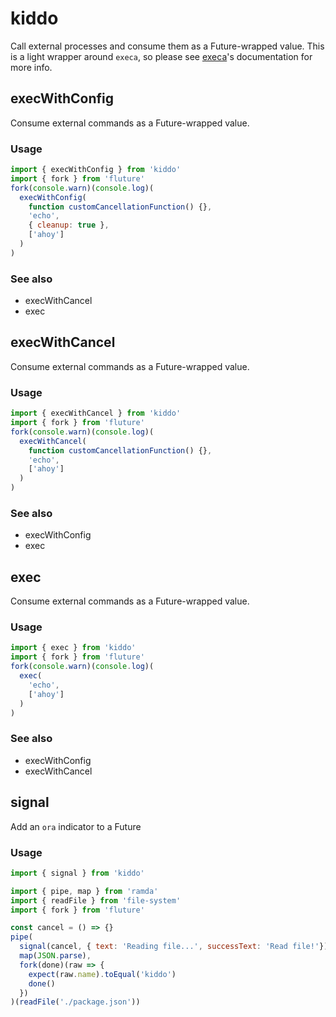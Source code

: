 # kiddo

Call external processes and consume them as a Future-wrapped value. This is a light wrapper around `execa`, so please see [execa](https://github.com/sindresorhus/execa)'s documentation for more info.



## execWithConfig

Consume external commands as a Future-wrapped value.

### Usage

```js
import { execWithConfig } from 'kiddo'
import { fork } from 'fluture'
fork(console.warn)(console.log)(
  execWithConfig(
    function customCancellationFunction() {},
    'echo',
    { cleanup: true },
    ['ahoy']
  )
)
```


### See also
 - execWithCancel
 - exec
## execWithCancel

Consume external commands as a Future-wrapped value.

### Usage

```js
import { execWithCancel } from 'kiddo'
import { fork } from 'fluture'
fork(console.warn)(console.log)(
  execWithCancel(
    function customCancellationFunction() {},
    'echo',
    ['ahoy']
  )
)
```


### See also
 - execWithConfig
 - exec
## exec

Consume external commands as a Future-wrapped value.

### Usage

```js
import { exec } from 'kiddo'
import { fork } from 'fluture'
fork(console.warn)(console.log)(
  exec(
    'echo',
    ['ahoy']
  )
)
```

### See also
 - execWithConfig
 - execWithCancel

## signal

Add an `ora` indicator to a Future

### Usage
```js test=true
import { signal } from 'kiddo'

import { pipe, map } from 'ramda'
import { readFile } from 'file-system'
import { fork } from 'fluture'

const cancel = () => {}
pipe(
  signal(cancel, { text: 'Reading file...', successText: 'Read file!'}),
  map(JSON.parse),
  fork(done)(raw => {
    expect(raw.name).toEqual('kiddo')
    done()
  })
)(readFile('./package.json'))
```